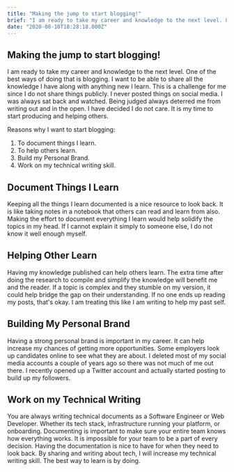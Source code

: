 ```yaml
---
title: "Making the jump to start blogging!"
brief: "I am ready to take my career and knowledge to the next level. One of the best ways of doing that is blogging. I want to be able to share all the knowledge I have along with anything new I learn. This is a challenge for me since I do not share things ..."
date: "2020-08-10T18:28:18.000Z"
---
```



## Making the jump to start blogging!

I am ready to take my career and knowledge to the next level. One of the best ways of doing that is blogging. I want to be able to share all the knowledge I have along with anything new I learn. This is a challenge for me since I do not share things publicly. I never posted things on social media. I was always sat back and watched. Being judged always deterred me from writing out and in the open. I have decided I do not care. It is my time to start producing and helping others.

Reasons why I want to start blogging:

1. To document things I learn.
2. To help others learn.
3. Build my Personal Brand.
4. Work on my technical writing skill.

## Document Things I Learn
Keeping all the things I learn documented is a nice resource to look back. It is like taking notes in a notebook that others can read and learn from also. Making the effort to document everything I learn would help solidify the topics in my head. If I cannot explain it simply to someone else, I do not know it well enough myself.

## Helping Other Learn
Having my knowledge published can help others learn. The extra time after doing the research to compile and simplify the knowledge will benefit me and the reader. If a topic is complex and they stumble on my version, it could help bridge the gap on their understanding. If no one ends up reading my posts, that's okay. I am treating this like I am writing to help my past self.

## Building My Personal Brand
Having a strong personal brand is important in my career. It can help increase my chances of getting more opportunities. Some employers look up candidates online to see what they are about. I deleted most of my social media accounts a couple of years ago so there was not much of me out there. I recently opened up a Twitter account and actually started posting to build up my followers.

## Work on my Technical Writing
You are always writing technical documents as a Software Engineer or Web Developer. Whether its tech stack, infrastructure running your platform, or onboarding. Documenting is important to make sure your entire team knows how everything works. It is impossible for your team to be a part of every decision. Having the documentation is nice to have for when they need to look back. By sharing and writing about tech, I will increase my technical writing skill. The best way to learn is by doing.
